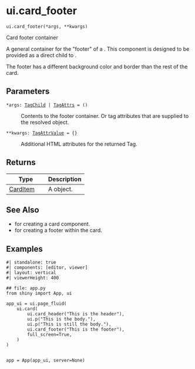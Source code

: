 # ui.card_footer { #shiny.ui.card_footer }

`ui.card_footer(*args, **kwargs)`

Card footer container

A general container for the &quot;footer&quot; of a [](:func:`~shiny.ui.card`). This component is designed
to be provided as a direct child to [](:func:`~shiny.ui.card`).

The footer has a different background color and border than the rest of the card.

## Parameters

<code><span class="parameter-name">*args</span><span class="parameter-annotation-sep">:</span> <span class="parameter-annotation">[TagChild](`htmltools.TagChild`) \| [TagAttrs](`htmltools.TagAttrs`)</span> <span class="parameter-default-sep">=</span> <span class="parameter-default">()</span></code>

:   Contents to the footer container. Or tag attributes that are supplied to the
    resolved [](:class:`~htmltools.Tag`) object.

<code><span class="parameter-name">**kwargs</span><span class="parameter-annotation-sep">:</span> <span class="parameter-annotation">[TagAttrValue](`htmltools.TagAttrValue`)</span> <span class="parameter-default-sep">=</span> <span class="parameter-default">{}</span></code>

:   Additional HTML attributes for the returned Tag.

## Returns

| Type                                  | Description                           |
|---------------------------------------|---------------------------------------|
| [CardItem](`shiny.ui._card.CardItem`) | A [](:class:`~shiny.ui.CardItem`) object. |

## See Also

* [](:func:`~shiny.ui.card`) for creating a card component.
* [](:func:`~shiny.ui.card_footer`) for creating a footer within the card.

## Examples

```shinylive-python
#| standalone: true
#| components: [editor, viewer]
#| layout: vertical
#| viewerHeight: 400

## file: app.py
from shiny import App, ui

app_ui = ui.page_fluid(
    ui.card(
        ui.card_header("This is the header"),
        ui.p("This is the body."),
        ui.p("This is still the body."),
        ui.card_footer("This is the footer"),
        full_screen=True,
    )
)


app = App(app_ui, server=None)
```